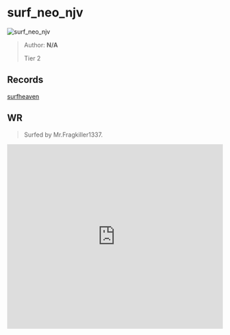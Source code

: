 
# surf_neo_njv

![surf_neo_njv](https://raw.githubusercontent.com/Sayt123/SurfMapPics/Maps-and-bonuses/csgo/surf_neo_njv.jpg)

> Author: **N/A**
>
> Tier 2

## Records

[surfheaven](https://surfheaven.eu/map/surf_neo_njv)

## WR

> Surfed by Mr.Fragkiller1337.

<iframe
width="100%"
height="430"
src="https://www.youtube.com/embed/W3ZrDz0qSo4"
frameborder="0"
allow="accelerometer; autoplay; clipboard-write; encrypted-media; gyroscope; picture-in-picture"
allowFullScreen
/>

```md

[Surf Timer] - Frag finished in 00:38:44 (WR -00:00:52). Improving by 00:00:60
[Surf Timer] - Frag beat the map record! Rank: 1/129


```
                